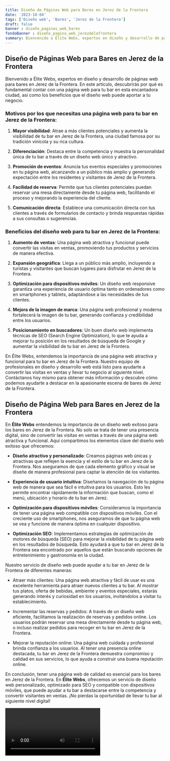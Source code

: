 ```yaml
---
title: Diseño de Páginas Web para Bares en Jerez de la Frontera
date: '2023-10-04'
tags: ['Diseño web', 'Bares', 'Jerez de la Frontera']
draft: false
banner : diseño_paginas_web_bares
fondoBanner : diseño_pagina_web_jerezdelafrontera
summary: Bienvenido a Élite Webs, expertos en diseño y desarrollo de páginas web para bares en Jerez de la Frontera. En este artículo, descubrirás por qué es fundamental contar con una página web para tu bar en esta encantadora ciudad, así como los beneficios que el diseño web puede aportar a tu negocio. 
---
```


## Diseño de Páginas Web para Bares en Jerez de la Frontera

Bienvenido a Élite Webs, expertos en diseño y desarrollo de páginas web para bares en Jerez de la Frontera. En este artículo, descubrirás por qué es fundamental contar con una página web para tu bar en esta encantadora ciudad, así como los beneficios que el diseño web puede aportar a tu negocio. 

### Motivos por los que necesitas una página web para tu bar en Jerez de la Frontera:

1. **Mayor visibilidad**: Atrae a más clientes potenciales y aumenta la visibilidad de tu bar en Jerez de la Frontera, una ciudad famosa por su tradición vinícola y su rica cultura.

2. **Diferenciación**: Destaca entre la competencia y muestra la personalidad única de tu bar a través de un diseño web único y atractivo.

3. **Promoción de eventos**: Anuncia tus eventos especiales y promociones en tu página web, alcanzando a un público más amplio y generando expectación entre los residentes y visitantes de Jerez de la Frontera.

4. **Facilidad de reserva**: Permite que tus clientes potenciales puedan reservar una mesa directamente desde tu página web, facilitando el proceso y mejorando la experiencia del cliente.

5. **Comunicación directa**: Establece una comunicación directa con tus clientes a través de formularios de contacto y brinda respuestas rápidas a sus consultas o sugerencias.

### Beneficios del diseño web para tu bar en Jerez de la Frontera:

1. **Aumento de ventas**: Una página web atractiva y funcional puede convertir las visitas en ventas, promoviendo tus productos y servicios de manera efectiva.

2. **Expansión geográfica**: Llega a un público más amplio, incluyendo a turistas y visitantes que buscan lugares para disfrutar en Jerez de la Frontera.

3. **Optimización para dispositivos móviles**: Un diseño web responsive garantiza una experiencia de usuario óptima tanto en ordenadores como en smartphones y tablets, adaptándose a las necesidades de tus clientes.

4. **Mejora de la imagen de marca**: Una página web profesional y moderna fortalecerá la imagen de tu bar, generando confianza y credibilidad entre los usuarios.

5. **Posicionamiento en buscadores**: Un buen diseño web implementa técnicas de SEO (Search Engine Optimization), lo que te ayuda a mejorar tu posición en los resultados de búsqueda de Google y aumentar la visibilidad de tu bar en Jerez de la Frontera.

En Élite Webs, entendemos la importancia de una página web atractiva y funcional para tu bar en Jerez de la Frontera. Nuestro equipo de profesionales en diseño y desarrollo web está listo para ayudarte a convertir las visitas en ventas y llevar tu negocio al siguiente nivel. Contáctanos hoy mismo para obtener más información y descubre cómo podemos ayudarte a destacar en la apasionante escena de bares de Jerez de la Frontera.

<GifSeo />

<Cta />

## Diseño de Página Web para Bares en Jerez de la Frontera

En **Élite Webs** entendemos la importancia de un diseño web exitoso para los bares en Jerez de la Frontera. No solo se trata de tener una presencia digital, sino de convertir las visitas en ventas a través de una página web atractiva y funcional. Aquí compartimos los elementos clave del diseño web exitoso que ofrecemos:

- **Diseño atractivo y personalizado**: Creamos páginas web únicas y atractivas que reflejen la esencia y el estilo de tu bar en Jerez de la Frontera. Nos aseguramos de que cada elemento gráfico y visual se diseñe de manera profesional para captar la atención de los visitantes.

- **Experiencia de usuario intuitiva**: Diseñamos la navegación de tu página web de manera que sea fácil e intuitiva para los usuarios. Esto les permite encontrar rápidamente la información que buscan, como el menú, ubicación y horario de tu bar en Jerez.

- **Optimización para dispositivos móviles**: Consideramos la importancia de tener una página web compatible con dispositivos móviles. Con el creciente uso de smartphones, nos aseguramos de que tu página web se vea y funcione de manera óptima en cualquier dispositivo.

- **Optimización SEO**: Implementamos estrategias de optimización de motores de búsqueda (SEO) para mejorar la visibilidad de tu página web en los resultados de búsqueda. Esto ayudará a que tu bar en Jerez de la Frontera sea encontrado por aquellos que están buscando opciones de entretenimiento y gastronomía en la ciudad.

Nuestro servicio de diseño web puede ayudar a tu bar en Jerez de la Frontera de diferentes maneras:

- Atraer más clientes: Una página web atractiva y fácil de usar es una excelente herramienta para atraer nuevos clientes a tu bar. Al mostrar tus platos, oferta de bebidas, ambiente y eventos especiales, estarás generando interés y curiosidad en los usuarios, invitándolos a visitar tu establecimiento.

- Incrementar las reservas y pedidos: A través de un diseño web eficiente, facilitamos la realización de reservas y pedidos online. Los usuarios podrán reservar una mesa directamente desde tu página web, o incluso realizar pedidos para recoger en tu bar en Jerez de la Frontera.

- Mejorar la reputación online: Una página web cuidada y profesional brinda confianza a los usuarios. Al tener una presencia online destacada, tu bar en Jerez de la Frontera demuestra compromiso y calidad en sus servicios, lo que ayuda a construir una buena reputación online.

En conclusión, tener una página web de calidad es esencial para los bares en Jerez de la Frontera. En **Élite Webs**, ofrecemos un servicio de diseño web personalizado, optimizado para SEO y compatible con dispositivos móviles, que puede ayudar a tu bar a destacarse entre la competencia y convertir visitantes en ventas. ¡No pierdas la oportunidad de llevar tu bar al siguiente nivel digital!

<Video />

<CtaBot job='Bares' city='Jerez de la Frontera'/>

<Gmaps query='Jerez de la Frontera+españa+maps' />